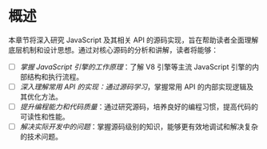 # 概述

本章节将深入研究 JavaScript 及其相关 API 的源码实现，旨在帮助读者全面理解底层机制和设计思想。通过对核心源码的分析和讲解，读者将能够：

- [ ] _掌握 JavaScript 引擎的工作原理_：了解 V8 引擎等主流 JavaScript 引擎的内部结构和执行流程。
- [ ] _深入理解常用 API 的实现：通过源码学习_，掌握常用 API 的内部实现逻辑及其优化方法。
- [ ] _提升编程能力和代码质量_：通过研究源码，培养良好的编程习惯，提高代码的可读性和性能。
- [ ] _解决实际开发中的问题_：掌握源码级别的知识，能够更有效地调试和解决复杂的技术问题。
